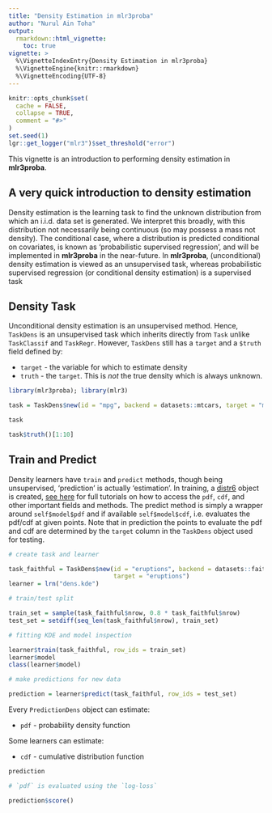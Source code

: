 ```yaml
---
title: "Density Estimation in mlr3proba"
author: "Nurul Ain Toha"
output:
  rmarkdown::html_vignette:
    toc: true
vignette: >
  %\VignetteIndexEntry{Density Estimation in mlr3proba}
  %\VignetteEngine{knitr::rmarkdown}
  %\VignetteEncoding{UTF-8}
---
```

  
```r
knitr::opts_chunk$set(
  cache = FALSE,
  collapse = TRUE,
  comment = "#>"
)
set.seed(1)
lgr::get_logger("mlr3")$set_threshold("error")
```

This vignette is an introduction to performing density estimation in **mlr3proba**.

## A very quick introduction to density estimation

Density estimation is the learning task to find the unknown distribution from which an i.i.d. data set is generated. We interpret this broadly, with this distribution not necessarily being continuous (so may possess a mass not density). The conditional case, where a distribution is predicted conditional on covariates, is known as ‘probabilistic supervised regression’, and will be implemented in **mlr3proba** in the near-future. In **mlr3proba**, (unconditional) density estimation is viewed as an unsupervised task, whereas probabilistic supervised regression (or conditional density estimation) is a supervised task

## Density Task

Unconditional density estimation is an unsupervised method. Hence, `TaskDens` is an unsupervised task which inherits directly from `Task` unlike `TaskClassif` and `TaskRegr`. However, `TaskDens` still has a `target` and a `$truth` field defined by:
  
  * `target` - the variable for which to estimate density
  * `truth` -  the `target`. This is *not* the true density which is always unknown. 


```r
library(mlr3proba); library(mlr3)

task = TaskDens$new(id = "mpg", backend = datasets::mtcars, target = "mpg")

task

task$truth()[1:10]
```

## Train and Predict

Density learners have `train` and `predict` methods, though being unsupervised, 'prediction' is actually 'estimation'. In training, a [distr6](https://cran.r-project.org/package=distr6) object is created,
[see here](https://alan-turing-institute.github.io/distr6/) for full tutorials on how to access the `pdf`, `cdf`, and other important fields and methods. The predict method is simply a wrapper around `self$model$pdf` and if available `self$model$cdf`, i.e. evaluates the pdf/cdf at given points. Note
that in prediction the points to evaluate the pdf and cdf are determined by the `target` column in the `TaskDens` object used for testing.

```r
# create task and learner

task_faithful = TaskDens$new(id = "eruptions", backend = datasets::faithful,
                             target = "eruptions")
learner = lrn("dens.kde")

# train/test split 

train_set = sample(task_faithful$nrow, 0.8 * task_faithful$nrow)
test_set = setdiff(seq_len(task_faithful$nrow), train_set)

# fitting KDE and model inspection

learner$train(task_faithful, row_ids = train_set)
learner$model
class(learner$model)

# make predictions for new data

prediction = learner$predict(task_faithful, row_ids = test_set)
```

Every `PredictionDens` object can estimate:
  
  * `pdf` - probability density function

Some learners can estimate: 
  
  * `cdf` - cumulative distribution function

```r
prediction

# `pdf` is evaluated using the `log-loss`

prediction$score()
```

